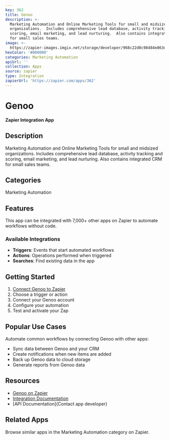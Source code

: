 ```yaml
---
key: 362
title: Genoo
description: >-
  Marketing Automation and Online Marketing Tools for small and midsized
  organizations.  Includes comprehensive lead database, activity tracking and
  scoring, email marketing, and lead nurturing.  Also contains integrated CRM
  for small sales teams.
image: >-
  https://zapier-images.imgix.net/storage/developer/968c22d0c98484e863d4a733009826ac.png?auto=format%2Ccompress&ixlib=python-3.0.0&q=50
hexColor: '#000000'
categories: Marketing Automation
apiUrl: ''
collection: Apps
source: zapier
type: Integration
zapierUrl: 'https://zapier.com/apps/362'
---
```

# Genoo

**Zapier Integration App**

## Description

Marketing Automation and Online Marketing Tools for small and midsized organizations.  Includes comprehensive lead database, activity tracking and scoring, email marketing, and lead nurturing.  Also contains integrated CRM for small sales teams.

## Categories

Marketing Automation

## Features

This app can be integrated with 7,000+ other apps on Zapier to automate workflows without code.

### Available Integrations

- **Triggers**: Events that start automated workflows
- **Actions**: Operations performed when triggered
- **Searches**: Find existing data in the app

## Getting Started

1. [Connect Genoo to Zapier](https://zapier.com/apps/362)
2. Choose a trigger or action
3. Connect your Genoo account
4. Configure your automation
5. Test and activate your Zap

## Popular Use Cases

Automate common workflows by connecting Genoo with other apps:

- Sync data between Genoo and your CRM
- Create notifications when new items are added
- Back up Genoo data to cloud storage
- Generate reports from Genoo data

## Resources

- [Genoo on Zapier](https://zapier.com/apps/362)
- [Integration Documentation](https://zapier.com/apps/362/integrations)
- [API Documentation](Contact app developer)

## Related Apps

Browse similar apps in the Marketing Automation category on Zapier.

